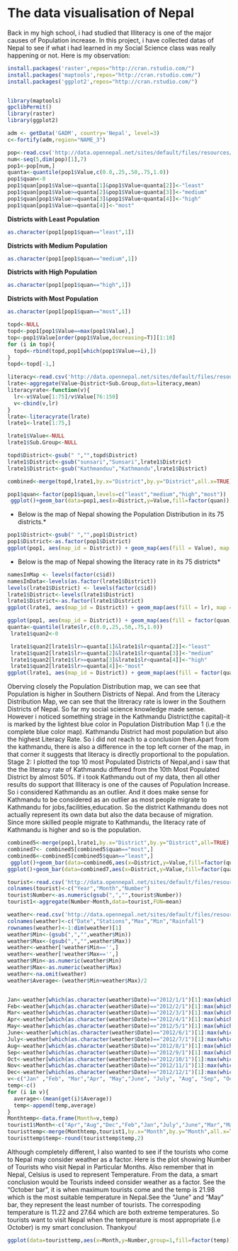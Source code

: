 The data visualisation of Nepal
========================================================

Back in my high school, i had studied that Illiteracy is one of the major causes of Population increase. In this project, i have collected datas of Nepal to see if what i had learned in my Social Science class was really happening or not. Here is my observation:



```r
install.packages('raster',repos="http://cran.rstudio.com/")
install.packages('maptools',repos="http://cran.rstudio.com/")
install.packages('ggplot2',repos="http://cran.rstudio.com/")


library(maptools)
gpclibPermit()
library(raster)
library(ggplot2)

adm <- getData('GADM', country='Nepal', level=3)
c<-fortify(adm,region="NAME_3")
```

```r
pop<-read.csv('http://data.opennepal.net/sites/default/files/resources/District%20wise%20Population%20Land%20Ratio%20and%20Population%20Density_0.csv')
num<-seq(5,dim(pop)[1],7)
pop1<-pop[num,]
quanta<-quantile(pop1$Value,c(0.0,.25,.50,.75,1.0))
pop1$quan<-0
pop1$quan[pop1$Value>=quanta[1]&pop1$Value<quanta[2]]<-"least"
pop1$quan[pop1$Value>=quanta[2]&pop1$Value<quanta[3]]<-"medium"
pop1$quan[pop1$Value>=quanta[3]&pop1$Value<quanta[4]]<-"high"
pop1$quan[pop1$Value>=quanta[4]]<-"most"
```
**Districts with Least Population**
```r
as.character(pop1[pop1$quan=="least",1])
```
**Districts with Medium Population**
```r
as.character(pop1[pop1$quan=="medium",1])
```
**Districts with High Population**
```r
as.character(pop1[pop1$quan=="high",1])
```
**Districts with  Most Population**
```r
as.character(pop1[pop1$quan=="most",1])
```
```r
topd<-NULL
topd<-pop1[pop1$Value==max(pop1$Value),]
top<-pop1$Value[order(pop1$Value,decreasing=T)][1:10]
for (i in top){
  topd<-rbind(topd,pop1[which(pop1$Value==i),])
} 
topd<-topd[-1,]
```

```r
literacy<-read.csv('http://data.opennepal.net/sites/default/files/resources/Literacy%20rate%20status%20by%20age%20group%2015%20-%2024.csv')
lrate<-aggregate(Value~District+Sub.Group,data=literacy,mean)
literacyrate<-function(v){
  lr<-v$Value[1:75]/v$Value[76:150]
  v<-cbind(v,lr)
}
lrate<-literacyrate(lrate)
lrate1<-lrate[1:75,]

lrate1$Value<-NULL
lrate1$Sub.Group<-NULL

topd$District<-gsub(" ","",topd$District)
lrate1$District<-gsub("sunsari","Sunsari",lrate1$District)
lrate1$District<-gsub("Kathmanduu","Kathmandu",lrate1$District)

combined<-merge(topd,lrate1,by.x="District",by.y="District",all.x=TRUE)

```


```r
pop1$quan<-factor(pop1$quan,levels=c("least","medium","high","most"))
 ggplot()+geom_bar(data=pop1,aes(x=District,y=Value,fill=factor(quan)),stat='identity')+facet_wrap(~quan,scales='free',ncol=1)+labs(title = "Districts Categorised as per the Popualtion",size=4.5)
```
 * Below is the map of Nepal showing the Population Distribution in its 75 districts.*
```r
pop1$District<-gsub(" ","",pop1$District)
pop1$District<-as.factor(pop1$District)
ggplot(pop1, aes(map_id = District)) + geom_map(aes(fill = Value), map = c) + expand_limits(x = c$long, y = c$lat)+labs(title = "Population Distribution in Districts",size=4.5)

```
 * Below is the map of Nepal showing the literacy rate in its 75 districts*
```r
namesInMap <- levels(factor(c$id))
namesInData<-levels(as.factor(lrate1$District))
levels(lrate1$District) <- levels(factor(c$id))
lrate1$District<-levels(lrate1$District)
lrate1$District<-as.factor(lrate1$District)
ggplot(lrate1, aes(map_id = District)) + geom_map(aes(fill = lr), map = c) + expand_limits(x = c$long, y = c$lat)+labs(title = "Literacy Rate in Districts",size=4.5)
```

```r
ggplot(pop1, aes(map_id = District)) + geom_map(aes(fill = factor(quan)), map = c) + expand_limits(x = c$long, y = c$lat)+labs(title = "Population in 75 Districts",size=4.5)+scale_fill_discrete(breaks=c("most","high","medium","least"))
quanta<-quantile(lrate$lr,c(0.0,.25,.50,.75,1.0))
 lrate1$quan2<-0

 lrate1$quan2[lrate1$lr>=quanta[1]&lrate1$lr<quanta[2]]<-"least"
 lrate1$quan2[lrate1$lr>=quanta[2]&lrate1$lr<quanta[3]]<-"medium"
 lrate1$quan2[lrate1$lr>=quanta[3]&lrate1$lr<quanta[4]]<-"high"
 lrate1$quan2[lrate1$lr>=quanta[4]]<-"most"
ggplot(lrate1, aes(map_id = District)) + geom_map(aes(fill = factor(quan2)), map = c) + expand_limits(x = c$long, y = c$lat)+labs(title = "Literacy Rate in 75 Districts",size=4.5)+scale_fill_discrete(breaks=c("most","high","medium","least"))
```

 Oberving closely the Population Distribution map, we can see that Population is higher in Southern Districts of Nepal. And from the Literacy Distribution Map, we can see that the litreracy rate is lower in the Southern Districts of Nepal. So far my social science knowledge made sense. However i noticed something strage in the Kathmandu District(the capital)-it is marked by the lightest blue color in Population Distribution Map 1 (i.e the complete blue color map). Kathmandu District had most population but also the highest Literacy Rate. So i did not reach to a conclusion then.Apart from the kathmandu, there is also a difference in the top left corner of the map, in that corner it suggests that literacy is directly proportional to the population.
Stage 2: I plotted the top 10 most Populated Districts of Nepal,and i saw that the the literacy rate of Kathmandu differed from the 10th Most Populated District by  almost 50%. If i took Kathmandu out of my data, then all other results do support that Illiteracy is one of the causes of Population Increase. So i considered Kathmandu as an outlier. And it does make sense for Kathmandu to be considered as an outlier as most people migrate to Kathmandu for jobs,facilities,education. So the district Kathmandu does not actually represent its own data but also the data because of migration. Since more skilled people migrate to Kathmandu, the literacy rate of Kathmandu is higher and so is the population. 

```r
combined5<-merge(pop1,lrate1,by.x="District",by.y="District",all=TRUE)
combined7<- combined5[combined5$quan=="most",]
combined6<-combined5[combined5$quan=="least",]
 ggplot()+geom_bar(data=combined6,aes(x=District,y=Value,fill=factor(quan2)),stat="identity")+labs(title = "Population and Literacy Relationship for Least Populated Districts of Nepal",size=4.5)+scale_fill_discrete(breaks=c("most","high","medium","least"))
ggplot()+geom_bar(data=combined7,aes(x=District,y=Value,fill=factor(quan2)),stat="identity")+ labs(title = "Population and Literacy Relationship for Most Populated Districts of Nepal",size=4.5)+scale_fill_discrete(breaks=c("most","high","medium","least"))
```


```r
tourist<-read.csv('http://data.opennepal.net/sites/default/files/resources/Tourist%20Arrival%20by%20month.csv',stringsAsFactors=FALSE)
colnames(tourist)<-c("Year","Month","Number")
tourist$Number<-as.numeric(gsub(",","",tourist$Number))
tourist1<-aggregate(Number~Month,data=tourist,FUN=mean)
```
```r
weather<-read.csv('http://data.opennepal.net/sites/default/files/resources/Weather%20data%20of%20Nepal%20for%20the%20year%202012-2013.csv',stringsAsFactors=F)
colnames(weather)<-c("Date","Stations","Max","Min","Rainfall")
rownames(weather)<-1:dim(weather)[1]
weather$Min<-(gsub(",","",weather$Min))
weather$Max<-(gsub(",","",weather$Max))
weather<-weather[!weather$Min=='',]
weather<-weather[!weather$Max=='',]
weather$Min<-as.numeric(weather$Min)
weather$Max<-as.numeric(weather$Max)
weather<-na.omit(weather)
weather$Average<-(weather$Min+weather$Max)/2


Jan<-weather[which(as.character(weather$Date)=="2012/1/1")[1]:max(which(as.character(weather$Date)=="2012/1/31")),]
Feb<-weather[which(as.character(weather$Date)=="2012/2/1")[1]:max(which(as.character(weather$Date)=="2012/2/29")),]
Mar<-weather[which(as.character(weather$Date)=="2012/3/1")[1]:max(which(as.character(weather$Date)=="2012/3/31")),]
Apr<-weather[which(as.character(weather$Date)=="2012/4/1")[1]:max(which(as.character(weather$Date)=="2012/4/30")),]
May<-weather[which(as.character(weather$Date)=="2012/5/1")[1]:max(which(as.character(weather$Date)=="2012/5/31")),]
June<-weather[which(as.character(weather$Date)=="2012/6/1")[1]:max(which(as.character(weather$Date)=="2012/6/30")),]
July<-weather[which(as.character(weather$Date)=="2012/7/1")[1]:max(which(as.character(weather$Date)=="2012/7/31")),]
Aug<-weather[which(as.character(weather$Date)=="2012/8/1")[1]:max(which(as.character(weather$Date)=="2012/8/31")),]
Sep<-weather[which(as.character(weather$Date)=="2012/9/1")[1]:max(which(as.character(weather$Date)=="2012/9/30")),]
Oct<-weather[which(as.character(weather$Date)=="2012/10/1")[1]:max(which(as.character(weather$Date)=="2012/10/31")),]
Nov<-weather[which(as.character(weather$Date)=="2012/11/1")[1]:max(which(as.character(weather$Date)=="2012/11/30")),]
Dec<-weather[which(as.character(weather$Date)=="2012/12/1")[1]:max(which(as.character(weather$Date)=="2012/12/31")),]
v<-c("Jan" ,"Feb", "Mar","Apr", "May","June", "July", "Aug", "Sep", "Oct", "Nov", "Dec")
temp<-c()
for (i in v){
  average<-(mean(get(i)$Average))
  temp<-append(temp,average)
}
Monthtemp<-data.frame(Month=v,temp)
tourist1$Month<-c("Apr","Aug","Dec","Feb","Jan","July","June","Mar","May","Nov","Oct","Sep")
touristtemp<-merge(Monthtemp,tourist1,by.x="Month",by.y="Month",all.x=TRUE)
touristtemp$temp<-round(touristtemp$temp,2)
```
 Although completely different, I also wanted to see if the tourists who come to Nepal may consider weather as a factor. Here is the plot showing Number of Tourists who visit Nepal in Particular Months. Also remember that in Nepal, Celsius is used to represent Temperature. From the data, a smart conclusion would be Tourists indeed consider weather as a factor. See the "October bar", it is when maximum tourists come and the temp is 21.98 which is the most suitable temperature in Nepal.See the "June" and "May" bar, they represent the least number of tourists. The correspoding temperature is 11.22 and 27.64 which are both extreme temperatures. So tourists want to visit Nepal when the temperature is most appropriate (i.e October) is my smart conclusion. Thankyou!
```r
ggplot(data=touristtemp,aes(x=Month,y=Number,group=1,fill=factor(temp)))+geom_bar(stat="identity")+labs(title = "Relationship between Tourists and Weather",size=5)

```


 
 


